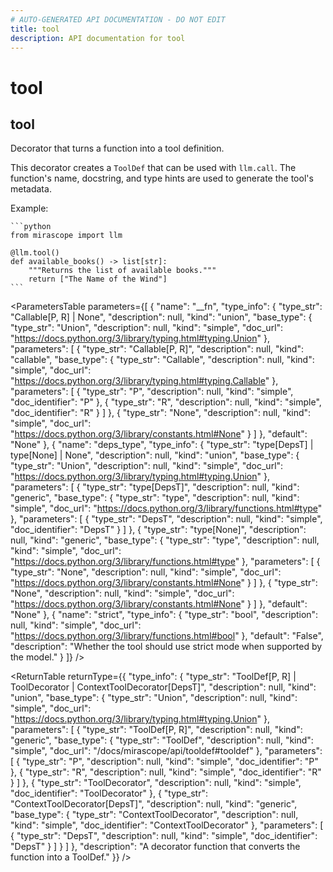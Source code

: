 ```yaml
---
# AUTO-GENERATED API DOCUMENTATION - DO NOT EDIT
title: tool
description: API documentation for tool
---
```


# tool

## <ApiType type="Function" path="tool-fn" symbolName="tool" /> tool

Decorator that turns a function into a tool definition.

This decorator creates a `ToolDef` that can be used with `llm.call`.
The function's name, docstring, and type hints are used to generate the
tool's metadata.

Example:

    ```python
    from mirascope import llm

    @llm.tool()
    def available_books() -> list[str]:
        """Returns the list of available books."""
        return ["The Name of the Wind"]
    ```

<ParametersTable
  parameters={[
  {
    "name": "__fn",
    "type_info": {
      "type_str": "Callable[P, R] | None",
      "description": null,
      "kind": "union",
      "base_type": {
        "type_str": "Union",
        "description": null,
        "kind": "simple",
        "doc_url": "https://docs.python.org/3/library/typing.html#typing.Union"
      },
      "parameters": [
        {
          "type_str": "Callable[P, R]",
          "description": null,
          "kind": "callable",
          "base_type": {
            "type_str": "Callable",
            "description": null,
            "kind": "simple",
            "doc_url": "https://docs.python.org/3/library/typing.html#typing.Callable"
          },
          "parameters": [
            {
              "type_str": "P",
              "description": null,
              "kind": "simple",
              "doc_identifier": "P"
            },
            {
              "type_str": "R",
              "description": null,
              "kind": "simple",
              "doc_identifier": "R"
            }
          ]
        },
        {
          "type_str": "None",
          "description": null,
          "kind": "simple",
          "doc_url": "https://docs.python.org/3/library/constants.html#None"
        }
      ]
    },
    "default": "None"
  },
  {
    "name": "deps_type",
    "type_info": {
      "type_str": "type[DepsT] | type[None] | None",
      "description": null,
      "kind": "union",
      "base_type": {
        "type_str": "Union",
        "description": null,
        "kind": "simple",
        "doc_url": "https://docs.python.org/3/library/typing.html#typing.Union"
      },
      "parameters": [
        {
          "type_str": "type[DepsT]",
          "description": null,
          "kind": "generic",
          "base_type": {
            "type_str": "type",
            "description": null,
            "kind": "simple",
            "doc_url": "https://docs.python.org/3/library/functions.html#type"
          },
          "parameters": [
            {
              "type_str": "DepsT",
              "description": null,
              "kind": "simple",
              "doc_identifier": "DepsT"
            }
          ]
        },
        {
          "type_str": "type[None]",
          "description": null,
          "kind": "generic",
          "base_type": {
            "type_str": "type",
            "description": null,
            "kind": "simple",
            "doc_url": "https://docs.python.org/3/library/functions.html#type"
          },
          "parameters": [
            {
              "type_str": "None",
              "description": null,
              "kind": "simple",
              "doc_url": "https://docs.python.org/3/library/constants.html#None"
            }
          ]
        },
        {
          "type_str": "None",
          "description": null,
          "kind": "simple",
          "doc_url": "https://docs.python.org/3/library/constants.html#None"
        }
      ]
    },
    "default": "None"
  },
  {
    "name": "strict",
    "type_info": {
      "type_str": "bool",
      "description": null,
      "kind": "simple",
      "doc_url": "https://docs.python.org/3/library/functions.html#bool"
    },
    "default": "False",
    "description": "Whether the tool should use strict mode when supported by the model."
  }
]}
/>

<ReturnTable
  returnType={{
  "type_info": {
    "type_str": "ToolDef[P, R] | ToolDecorator | ContextToolDecorator[DepsT]",
    "description": null,
    "kind": "union",
    "base_type": {
      "type_str": "Union",
      "description": null,
      "kind": "simple",
      "doc_url": "https://docs.python.org/3/library/typing.html#typing.Union"
    },
    "parameters": [
      {
        "type_str": "ToolDef[P, R]",
        "description": null,
        "kind": "generic",
        "base_type": {
          "type_str": "ToolDef",
          "description": null,
          "kind": "simple",
          "doc_url": "/docs/mirascope/api/tooldef#tooldef"
        },
        "parameters": [
          {
            "type_str": "P",
            "description": null,
            "kind": "simple",
            "doc_identifier": "P"
          },
          {
            "type_str": "R",
            "description": null,
            "kind": "simple",
            "doc_identifier": "R"
          }
        ]
      },
      {
        "type_str": "ToolDecorator",
        "description": null,
        "kind": "simple",
        "doc_identifier": "ToolDecorator"
      },
      {
        "type_str": "ContextToolDecorator[DepsT]",
        "description": null,
        "kind": "generic",
        "base_type": {
          "type_str": "ContextToolDecorator",
          "description": null,
          "kind": "simple",
          "doc_identifier": "ContextToolDecorator"
        },
        "parameters": [
          {
            "type_str": "DepsT",
            "description": null,
            "kind": "simple",
            "doc_identifier": "DepsT"
          }
        ]
      }
    ]
  },
  "description": "A decorator function that converts the function into a ToolDef."
}}
/>

